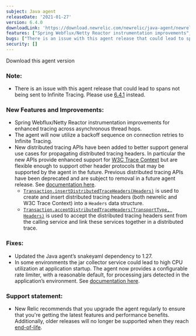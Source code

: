 ```yaml
---
subject: Java agent
releaseDate: '2021-01-27'
version: 6.4.0
downloadLink: 'https://download.newrelic.com/newrelic/java-agent/newrelic-agent/6.4.0/'
features: ["Spring Webflux/Netty Reactor instrumentation improvements", "The agent will now utilize a backoff sequence on connection retries to Infinite Tracing", "New distributed tracing APIs have been added to better support general use cases for propagating distributed tracing headers (insertDistributedTraceHeaders/acceptDistributedTraceHeaders)", "Updated the Java agent’s snakeyaml dependency to 1.27"]
bugs: ["There is an issue with this agent release that could lead to spans not being sent to Infinite Tracing. Please use 6.4.1 instead.", "In some environments the jar collector service could lead to high CPU utilization at application startup. The agent now provides a configurable rate limiter, with a reasonable default, for processing jars detected in the application’s environment."]
security: []
---
```

<ButtonGroup>
  <ButtonLink
    role="button"
    to="https://download.newrelic.com/newrelic/java-agent/newrelic-agent/6.4.0/"
    variant="primary"
  >
    Download this agent version
  </ButtonLink>
</ButtonGroup>

### Note:

* There is an issue with this agent release that could lead to spans not being sent to Infinite Tracing. Please use [6.4.1](https://docs.newrelic.com/docs/release-notes/agent-release-notes/java-release-notes/java-agent-641) instead.

### New Features and Improvements:

* Spring Webflux/Netty Reactor instrumentation improvements for enhanced tracing across asynchronous thread hops.
* The agent will now utilize a backoff sequence on connection retries to Infinite Tracing.
* New distributed tracing APIs have been added to better support general use cases for propagating distributed tracing headers. In particular the new APIs provide enhanced support for [W3C Trace Context](https://www.w3.org/TR/trace-context/) but are flexible enough to support other header protocols that may be supported by the agent in the future. Previous distributed tracing APIs have been deprecated and are subject to removal in a future agent release. See [documentation here](https://docs.newrelic.com/docs/agents/java-agent/api-guides/guide-using-java-agent-api#trace-calls).
  * [`Transaction.insertDistributedTraceHeaders(Headers)`](https://newrelic.github.io/java-agent-api/javadoc/com/newrelic/api/agent/Transaction.html#insertDistributedTraceHeaders(com.newrelic.api.agent.Headers)) is used to create and insert distributed tracing headers (both newrelic and W3C Trace Context) into a `Headers` data structure.
  * [`Transaction.acceptDistributedTraceHeaders(TransportType, Headers)`](https://newrelic.github.io/java-agent-api/javadoc/com/newrelic/api/agent/Transaction.html#acceptDistributedTraceHeaders(com.newrelic.api.agent.TransportType,com.newrelic.api.agent.Headers)) is used to accept the distributed tracing headers sent from the calling service and link these services together in a distributed trace.

### Fixes:

* Updated the Java agent’s snakeyaml dependency to 1.27.
* In some environments the jar collector service could lead to high CPU utilization at application startup. The agent now provides a configurable rate limiter, with a reasonable default, for processing jars detected in the application’s environment. See [documentation here](https://docs.newrelic.com/docs/agents/java-agent/configuration/java-agent-configuration-config-file#jar-collector).

### Support statement:

* New Relic recommends that you upgrade the agent regularly to ensure that you're getting the latest features and performance benefits. Additionally, older releases will no longer be supported when they reach [end-of-life](https://docs.newrelic.com/docs/using-new-relic/cross-product-functions/install-configure/notification-changes-new-relic-saas-features-distributed-software).
